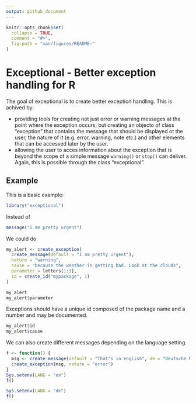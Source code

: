 ```yaml
---
output: github_document
---
```


<!-- README.md is generated from README.Rmd. Please edit that file -->

```r
knitr::opts_chunk$set(
  collapse = TRUE,
  comment = "#>",
  fig.path = "man/figures/README-"
)
```
# Exceptional - Better exception handling for R

The goal of exceptional is to create better exception handling. This is achived
by:

* providing tools for creating not just error or warning messages at the point 
  where the exception occurs, but creating an objecto of class "exception" that
  contains the message that should be displayed ot the user, the nature of it 
  (e.g. error, warning, note etc.) and other elements that can be accessed later
  by the user.
* allowing the user to acces information about the exception that is beyond the 
  scope of a simple message `warning()` or `stop()` can deliver. Again, this is 
  possible through the class "exceptional".
  
## Example

This is a basic example:
```r
library("exceptional")

```

Instead of 
```r
message("I am pretty urgent")
```

We could do 
```r
my_alert <- create_exception(
  create_message(default = "I am pretty urgent"), 
  nature = "warning", 
  cause = "because the weather is getting bad. Look at the clouds",
  parameter = letters[1:3],
  id = create_id("mypackage", 1)
)

my_alert
my_alert$parameter
```

Exceptions should have a unique id composed of the package name and a number and
may be documented.

```r
my_alert$id
my_alert$cause
```

We can also create different messages depending on the language setting.
```r
f <- function() {
  msg <- create_message(default = "That's in english", de = "Deutsche Nachricht")
  create_exception(msg, nature = "error")
}
Sys.setenv(LANG = "en")
f()

Sys.setenv(LANG = "de")
f()
```

